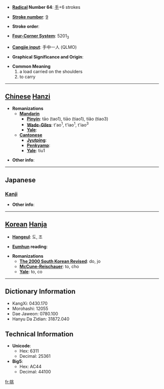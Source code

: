 * '''[[Wiktionary:Chinese radical index| Radical]] Number 64''': [[Wiktionary:Chinese radical index 手|手]]+6 strokes

* '''[[Wiktionary:Chinese total strokes index|Stroke number]]''': [[Wiktionary:Chinese total strokes index 9|9]]

* '''Stroke order''': 

* '''[[Wiktionary:Chinese four corner index|Four-Corner System]]''': 5201<sub>3</sub>

* '''[[Wiktionary:Chinese Cangjie index|Cangjie input]]''': 手中一人 (QLMO)

* '''Graphical Significance and Origin''': 

* '''Common Meaning'''
*#a load carried on the shoulders
*# to carry


----

== [[Chinese]] [[Hanzi]] ==

* '''Romanizations'''
** '''[[Mandarin]]'''
*** '''[[Pinyin]]''': tāo (tao1), tiāo (tiao1), tiǎo (tiao3)
*** '''[[Wade-Giles]]''': t'ao<sup>1</sup>, t'iao<sup>1</sup>, t'iao<sup>3</sup>
*** '''[[Yale]]''': 
** '''[[Cantonese]]'''
*** '''[[Jyutping]]''':
*** '''[[Penkyamp]]''': 
*** '''[[Yale]]''': tiu1

* '''Other info''': 

----

==Japanese==
===[[Kanji]]===
{{kanji|on readings=[[ちょう]] (chō), [[とう]] (tō)
|kun readings=[[かかげる]] (kakageru), [[いどむ]] (idomu)
}}

* '''Other info''':  

----

== [[Korean]] [[Hanja]] ==

* '''[[Hangeul]]''': 도, 조

* '''[[Eumhun]] reading''': 

* '''Romanizations'''
** '''[[The 2000 South Korean Revised Romanization|The 2000 South Korean Revised]]''': do, jo
** '''[[McCune-Reischauer]]''': to, cho
** '''[[Yale]]''': to, co

----

== Dictionary Information ==

* KangXi: 0430.170
* Morohashi: 12055
* Dae Jaweon: 0780.100
* Hanyu Da Zidian: 31872.040

== Technical Information ==

* '''Unicode''':
** Hex: 6311
** Decimal: 25361
* '''Big5''':
** Hex: AC44
** Decimal: 44100

[[fr:挑]]